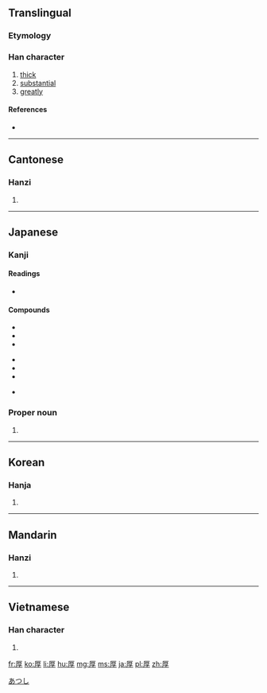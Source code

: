 ==Translingual==

===Etymology===
{{Han compound|厂|𣆪|ls=ic}}

===Han character===
{{Han char|rn=27|rad=厂|as=07|sn=9|four=7124<sub>7</sub>|canj=一日弓木 (MAND)|ids=⿸[[厂]]⿱[[日]][[子]]}}

# [[thick]]
# [[substantial]]
# [[greatly]]

====References====
* {{Han ref|kx=0161.260|dkj=02949|dj=0368.060|hdz=10072.060|uh=539A|ud=21402|bh=AB70|bd=43888}}

----

==Cantonese==

===Hanzi===
{{yue-hanzi|jyut=|y=hau5}}

# {{defn|lang=yue|sort=厂07}}

----

==Japanese==

===Kanji===
{{ja-kanji|grade=5|rs=厂07}}

====Readings====
* {{ja-readings|on=[[こう]] ([[kō]])|kun=[[あつい]] ([[厚い]], [[atsui]])}}

====Compounds====
{{top3}}
*{{l|ja|sc=Jpan|温厚|tr=おんこう, onkō}}
*{{l|ja|sc=Jpan|厚顔無恥|tr=こうがんむち, kōganmuchi}}
*{{l|ja|sc=Jpan|深厚|tr=しんこう, shinkō}}
{{mid3}}
*{{l|ja|sc=Jpan|厚生|tr=こうせい, kōsei}}
*{{l|ja|sc=Jpan|厚労省|tr=こうろうしょう, kōrōshō}}
*{{l|ja|sc=Jpan|厚労相|tr=こうろうしょう, kōrōshō}}
{{mid3}}
*{{l|ja|sc=Jpan|氷厚|tr=ひょうこう, hyōkō}}
{{bottom}}

===Proper noun===
{{ja-pos|k|proper|hira=あつし|rom=Atsushi}}

# {{given name|male|lang=ja}}

[[Category:Japanese male given names|あつし]]

----

==Korean==

===Hanja===
{{ko-hanja|hangeul=후|rv=hu|mr=hu}}

# {{defn|lang=ko|sort=厂07}}

----

==Mandarin==

===Hanzi===
{{cmn-hanzi|pin=[[hòu]] ([[hou4]])|wg=hou<sup>4</sup>}}

# {{defn|lang=cmn|sort=厂07}}

----

==Vietnamese==

===Han character===
{{vi-hantu|[[hậu]]|rs=厂07}}

# {{defn|lang=vi|sort=厂07}}

[[fr:厚]]
[[ko:厚]]
[[li:厚]]
[[hu:厚]]
[[mg:厚]]
[[ms:厚]]
[[ja:厚]]
[[pl:厚]]
[[zh:厚]]